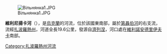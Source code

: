 [[Image:Вільнянка1.JPG|right]]

'''維利尼揚卡河'''（{{lang-uk|Вільнянка}}），是[[烏克蘭|烏克蘭]]的河流，位於該國東南部，屬於[[第聶伯河|第聶伯河]]的右支流，流經[[扎波羅熱州|扎波羅熱州]]，河道全長19.6公里，發源自[[濟列涅_(維利尼揚斯克區)|濟列涅]]，河口處在[[維利諾安德里伊夫卡|維利諾安德里伊夫卡]]南部。

{{DEFAULTSORT:Вільнянка (річка)}}
[[Category:扎波羅熱州河流|Category:扎波羅熱州河流]]


{{Ukraine-river-stub}}